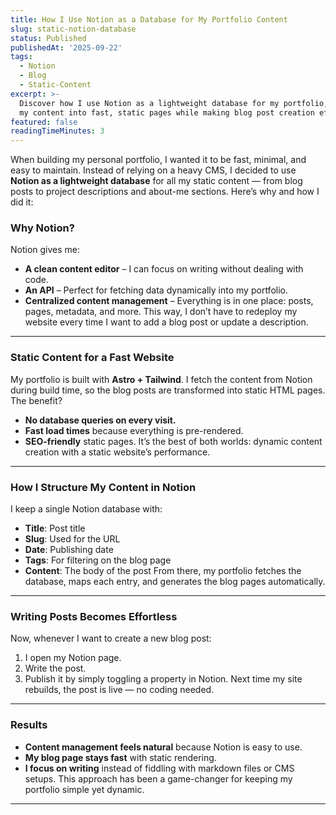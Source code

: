 ```yaml
---
title: How I Use Notion as a Database for My Portfolio Content
slug: static-notion-database
status: Published
publishedAt: '2025-09-22'
tags:
  - Notion
  - Blog
  - Static-Content
excerpt: >-
  Discover how I use Notion as a lightweight database for my portfolio, turning
  my content into fast, static pages while making blog post creation effortless.
featured: false
readingTimeMinutes: 3
---
```

When building my personal portfolio, I wanted it to be fast, minimal, and easy to maintain. Instead of relying on a heavy CMS, I decided to use **Notion as a lightweight database** for all my static content — from blog posts to project descriptions and about-me sections.
Here’s why and how I did it:
### **Why Notion?**
Notion gives me:
- **A clean content editor** – I can focus on writing without dealing with code.
- **An API** – Perfect for fetching data dynamically into my portfolio.
- **Centralized content management** – Everything is in one place: posts, pages, metadata, and more.
This way, I don’t have to redeploy my website every time I want to add a blog post or update a description.
---
### **Static Content for a Fast Website**
My portfolio is built with **Astro + Tailwind**. I fetch the content from Notion during build time, so the blog posts are transformed into static HTML pages.
The benefit?
- **No database queries on every visit.**
- **Fast load times** because everything is pre-rendered.
- **SEO-friendly** static pages.
It’s the best of both worlds: dynamic content creation with a static website’s performance.
---
### **How I Structure My Content in Notion**
I keep a single Notion database with:
- **Title**: Post title
- **Slug**: Used for the URL
- **Date**: Publishing date
- **Tags**: For filtering on the blog page
- **Content**: The body of the post
From there, my portfolio fetches the database, maps each entry, and generates the blog pages automatically.
---
### **Writing Posts Becomes Effortless**
Now, whenever I want to create a new blog post:
1. I open my Notion page.
1. Write the post.
1. Publish it by simply toggling a property in Notion.
Next time my site rebuilds, the post is live — no coding needed.
---
### **Results**
- **Content management feels natural** because Notion is easy to use.
- **My blog page stays fast** with static rendering.
- **I focus on writing** instead of fiddling with markdown files or CMS setups.
This approach has been a game-changer for keeping my portfolio simple yet dynamic.
---
<div class="my-2" />
